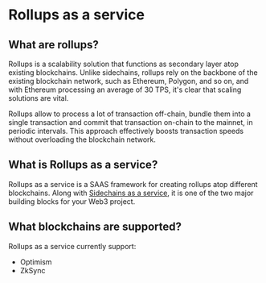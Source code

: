 # Rollups as a service

## What are rollups?
Rollups is a scalability solution that functions as secondary layer atop existing blockchains. Unlike sidechains, rollups rely on the backbone of the existing blockchain network, such as Ethereum, Polygon, and so on, and with Ethereum processing an average of 30 TPS, it's clear that scaling solutions are vital.

Rollups allow to process a lot of transaction off-chain, bundle them into a single transaction and commit that transaction on-chain to the mainnet, in periodic intervals. This approach effectively boosts transaction speeds without overloading the blockchain network.

## What is Rollups as a service?
Rollups as a service is a SAAS framework for creating rollups atop different blockchains. Along with [Sidechains as a service](/sphere-sidechains/overview/), it is one of the two major building blocks for your Web3 project.

## What blockchains are supported?
Rollups as a service currently support:

* Optimism
* ZkSync